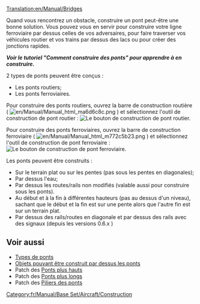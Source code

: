 [[Translation:en/Manual/Bridges]]
{{fr/Table des matières}}

Quand vous rencontrez un obstacle, construire un pont peut-être une bonne solution. Vous pouvez vous en servir pour construire votre ligne ferroviaire par dessus celles de vos adversaires, pour faire traverser vos véhicules routier et vos trains par dessus des lacs ou pour créer des jonctions rapides.

'''''Voir le tutoriel "Comment construire des ponts" pour apprendre à en construire.'''''

2 types de ponts peuvent être conçus :
* Les ponts routiers;
* Les ponts ferroviaires.

Pour construire des ponts routiers, ouvrez la barre de construction routière ( [[File:en/Manual/Manual html ma6d6c8c.png]] ) et sélectionnez l'outil de construction de pont routier :
[[File:en/Manual/BridgeTut14.png|none|frame|Le bouton de construction de pont routier.]]

Pour construire des ponts ferroviaires, ouvrez la barre de construction ferroviaire ( [[File:en/Manual/Manual html m772c5b23.png]] ) et sélectionnez l'outil de construction de pont ferroviaire :
[[File:en/Manual/BridgeTut1.png|none|frame|Le bouton de construction de pont ferroviaire.]]

Les ponts peuvent être construits :
* Sur le terrain plat ou sur les pentes (pas sous les pentes en diagonales);
* Par dessus l'eau;
* Par dessus les routes/rails non modifiés (valable aussi pour construire sous les ponts).
* Au début et à la fin  à différentes hauteurs (pas au dessus d'un niveau), sachant que le début et la fin est sur une pente alors que l'autre fin est sur un terrain plat.
* Par dessus des rails/routes en diagonale et par dessus des rails avec des signaux (depuis les versions 0.6.x )


== Voir aussi ==
*[[fr/Manual/Base Set/Types de pont|Types de ponts]]
*[[fr/Archive/Manual/Nouveau pont|Objets pouvant être construit par dessus les ponts]]
*Patch des [[fr/Archive/Manual/Pont plus haut|Ponts plus hauts]]
*Patch des [[fr/Archive/Manual/Settings/Pont plus long|Ponts plus longs]]
*Patch des [[fr/Archive/Manual/Settings/Piliers de pont|Piliers des ponts]]

[[Category:fr/Manual/Base Set/Aircraft/Construction]]
